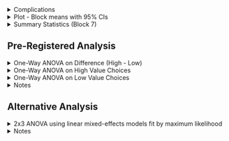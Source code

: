 <!-- Complications -->

<details>
  <summary>
  Complications
  </summary>

<br>

**Data is lumpy:**

- There is not a lot of distinction among the measured choice proportions.  All of the measurements can be categorized in to just 13 bins (see table below). For future studies, it might be worth adding additional testing trials to obtain a more continuous set of measurements. 

```r
source('r-scripts/choice-trials/risk_pref_filter.R')

bins <- data.frame(table(risky_res_b7$cp))
bins$Var1 <- as.numeric(as.character(bins$Var1))
bins$Freq <- as.integer(bins$Freq)
colnames(bins) <- c('CP', 'Frequency')

kable(t(bins), 'html', digits = 2) %>%
  kable_classic(full_width = F, position = "center", html_font = "Arial")
```

<br>

**High-value risky choices are bimodal**

- For the high-value choice, most values are either 0 or 1 (see histograms below). This is actually a important aspect of the data that (probably?) hasn't been noticed/discussed in past extreme-outcome papers.  Looking at the means, the high-value choices appear to be around indifference ($\approx 0.46$), but the histograms show that this is an artifact of the aggregation.

- At the level of the individual, most participants either completely prefer the fixed alternative or completely prefer the risky alternative with some in between. Statistically, it's not clear what the best way to handle this fact given the between- and within- subject manipulations. In any case, it's probably worth pointing out to the readers that the mean proportion for the high-value choices is not really describing the individual data all that accurately. **i.e., The population is indifferent; however, the individuals are not (generally speaking).**

<br>

**Low-value choices are heavily skewed**

- By and large participants are only choosing the fixed option, creating very heavy skew.  Consequently, people are much more risk-averse in the low-value context than the means would suggest they are (compare the low value mean vs median choice proportions in the summary stat table).

<br>

**Classic ANOVA is probably inadequate**

- A conventional ANOVA does not model this data very well. Note the non-normal residuals in the Q-Q plot below (from the ANOVA run on the differences). The pre-registration document calls for three separate ANOVAs, which are provided below. However, given the residuals, it's probably not wise to rely on a conventional ANOVA methodology. i.e., one based around ordinary least-squares (OLS). Consequently, an ANOVA using generalized least-squares (GLS) fit by maximum likelihood has been applied.

- In addition to the three one-way ANOVAs declared in the pre-registration document, a 2x3 ANOVA using a linear mixed effects (LME) models fit by maximum likelihood has been run - because it seems like the more elegant way to approach this particular experimental design which has both between- and within- subjects factors.

- Having said all that, no matter what approach you take (OLS, GLS, or LME), you will end up drawing the same conclusions. Though, the 2x3 LME approach seems the most elegant way of arriving at them and will probably read the best in the manuscript.

<br>

```r
# Histograms
hist <- ggplot(risky_res_b7, aes(x = cp)) +
  geom_histogram(aes(fill = risky_choice),
    colour = "black",
    bins = 13
    #binwidth = function(x) 2 * IQR(x) / (length(x)^(1/3))
  ) +
  facet_grid(risky_choice ~ condition) +
  scale_x_continuous(breaks = seq(0, 1, 0.5)) +
  theme_minimal() +
  theme(
    axis.text = element_text(colour = "black", size = 20),
    axis.title = element_text(colour = "black", size = 20),
    strip.text = element_text(
      size = 20, colour = "black",
      margin = margin(1, 0, 1, 0, "cm")
    ),
    panel.spacing = unit(1.25, "lines"),
    legend.position = 'none'
  )

source('r-scripts/choice-trials/pr_risky_diff_aov.R')

# QQ plot of difference model
qq <- ggplot(mapping = aes(sample = diff_mod$residuals)) +
  stat_qq() +
  stat_qq_line() +
  xlab("Theoretical Quantiles") +
  ylab("Residuals") +
  theme_classic() +
  theme(
    axis.text = element_text(colour = "black", size = 20),
    axis.title = element_text(colour = "black", size = 20),
    strip.text = element_text(
      size = 14, colour = "black",
      margin = margin(1, 0, 1, 0, "cm")
    ),
    panel.spacing = unit(1.25, "lines")
  )

hist + plot_spacer() + qq + plot_layout(widths = c(5, 1, 5))
```

<br>

</details>

<!-- Plot -->

<details>
  <summary>
  Plot - Block means with 95% CIs
  </summary>
  
<br>
  
```r
source('r-scripts/choice-trials/risk_pref_filter.R')
source('r-scripts/choice-trials/risk_pref_plots.R')
plt_risky_std_blks
```

</details> 

<!-- Summary Stats -->

<details>
  <summary>
  Summary Statistics (Block 7)
  </summary>
  
<br>

```r
s <- risky_res %>%
  filter(block == 7) %>% 
  group_by(condition, risky_choice) %>%
  summarise(
    n = length(cp),
    mean = mean(cp),
    sd = sd(cp),
    median = median(cp),
    IQR = IQR(cp)
    )

kable(s, 'html', digits = 3) %>%
  kable_classic(full_width = T, position = "center", html_font = "Arial") %>%
  column_spec(c(4, 6), bold = T)
```

<br>

</details>

## Pre-Registered Analysis

<!-- One-Way ANOVA on Difference (High - Low) -->

<details>
  <summary>
  One-Way ANOVA on Difference (High - Low)
  </summary>
  
```r
source('r-scripts/choice-trials/pr_risky_diff_aov.R')
```

<h4> Main Effect </h4>

```r
kable(anova_diff, 'html', digits = 3) %>%
  kable_classic(full_width = T, position = "center", html_font = "Arial")
```

```r
f_vals <- round(anova_diff$`F-value`, 2)
p_vals <- ifelse(anova_diff$`p-value` < 0.001, 
                 '< 0.001', round(anova_diff$`p-value`, 3))
R2_vals <- round(anova_diff$pseudo_R2, 2)
```

**Effect of Condition:**

$F(`r anova_diff[2, 1]`, `r anova_diff[3, 1]`) = `r f_vals[2]`, p = `r p_vals[2]`, R^2_N = `r R2_vals[2]`$

<br>

<h4> Planned Contrasts </h4>

```r
kable(pc_diff, 'html', digits = 3) %>%
  kable_classic(full_width = T, position = "center", html_font = "Arial")
```

```r
b_vals <- round(pc_diff$Value, 2)
t_stat <- round(pc_diff$`t-value`, 2)
df_vals <- pc_diff$DF
p_vals <- ifelse(pc_diff$`p-value` < 0.001, 
                 '< 0.001', round(pc_diff$`p-value`, 3))
r_vals <- round(pc_diff$r_effect, 3)
```

**Extreme First vs. No Extreme:**

$b = `r b_vals[2]`, t(`r df_vals[2]`) = `r t_stat[2]`, p = `r p_vals[2]`, r = `r r_vals[2]`$

**Extreme Last vs. No Extreme:**

$b = `r b_vals[3]`, t(`r df_vals[3]`) = `r t_stat[3]`, p = `r p_vals[3]`, r = `r r_vals[3]`$

<br>

<h4> Post-Hoc Pairwise Comparisons </h4>

```r
kable(ph_diff, 'html', digits = 3) %>%
  kable_classic(full_width = T, position = "center", html_font = "Arial")
```

<br>

</details>


<!-- One-Way ANOVA on High Value Choices-->

<details>
  <summary>
  One-Way ANOVA on High Value Choices
  </summary>
  
```r
source('r-scripts/choice-trials/pr_risky_high_aov.R')
```

<h4> Main Effect </h4>

```r
kable(anova_hv, 'html', digits = 3) %>%
  kable_classic(full_width = T, position = "center", html_font = "Arial")
```

```r
f_vals <- round(anova_hv$`F-value`, 2)
p_vals <- ifelse(anova_hv$`p-value` < 0.001, 
                 '< 0.001', round(anova_hv$`p-value`, 3))
R2_vals <- round(anova_hv$pseudo_R2, 3)
```

**Effect of Condition:**

$F(`r anova_hv[2, 1]`, `r anova_hv[3, 1]`) = `r f_vals[2]`, p = `r p_vals[2]`, R^2_N = `r R2_vals[2]`$

<br>

<h4> Planned Contrasts </h4>

```r
kable(pc_hv, 'html', digits = 3) %>%
  kable_classic(full_width = T, position = "center", html_font = "Arial")
```

```r
b_vals <- round(pc_hv$Value, 3)
t_stat <- round(pc_hv$`t-value`, 2)
df_vals <- pc_hv$DF
p_vals <- ifelse(pc_hv$`p-value` < 0.001, 
                 '< 0.001', round(pc_hv$`p-value`, 3))
r_vals <- round(pc_hv$r_effect, 3)
```

**Extreme First vs. No Extreme:**

$b = `r b_vals[2]`, t(`r df_vals[2]`) = `r t_stat[2]`, p = `r p_vals[2]`, r = `r r_vals[2]`$

**Extreme Last vs. No Extreme:**

$b = `r b_vals[3]`, t(`r df_vals[3]`) = `r t_stat[3]`, p = `r p_vals[3]`, r = `r r_vals[3]`$

<br>

<h4> Post-Hoc Pairwise Comparisons </h4>

```r
kable(ph_hv, 'html', digits = 3) %>%
  kable_classic(full_width = T, position = "center", html_font = "Arial")
```

<br>

</details>



<!-- One-Way ANOVA on Low Value Choices-->

<details>
  <summary>
  One-Way ANOVA on Low Value Choices
  </summary>
  
```r
source('r-scripts/choice-trials/pr_risky_low_aov.R')
```

<h4> Main Effect </h4>

```r
kable(anova_lv, 'html', digits = 3) %>%
  kable_classic(full_width = T, position = "center", html_font = "Arial")
```

```r
f_vals <- round(anova_lv$`F-value`, 2)
p_vals <- ifelse(anova_lv$`p-value` < 0.001, 
                 '< 0.001', round(anova_lv$`p-value`, 3))
R2_vals <- round(anova_lv$pseudo_R2, 2)
```

**Effect of Condition:**

$F(`r anova_lv[2, 1]`, `r anova_lv[3, 1]`) = `r f_vals[2]`, p = `r p_vals[2]`, R^2_N = `r R2_vals[2]`$

<br>

<h4> Planned Contrasts </h4>

```r
kable(pc_lv, 'html', digits = 3) %>%
  kable_classic(full_width = T, position = "center", html_font = "Arial")
```

```r
b_vals <- round(pc_lv$Value, 2)
t_stat <- round(pc_lv$`t-value`, 2)
df_vals <- pc_lv$DF
p_vals <- ifelse(pc_lv$`p-value` < 0.001, 
                 '< 0.001', round(pc_lv$`p-value`, 3))
r_vals <- round(pc_lv$r_effect, 3)
```

**Extreme First vs. No Extreme:**

$b = `r b_vals[2]`, t(`r df_vals[2]`) = `r t_stat[2]`, p = `r p_vals[2]`, r = `r r_vals[2]`$

**Extreme Last vs. No Extreme:**

$b = `r b_vals[3]`, t(`r df_vals[3]`) = `r t_stat[3]`, p = `r p_vals[3]`, r = `r r_vals[3]`$

<br>

<h4> Post-Hoc Pairwise Comparisons </h4>

```r
kable(ph_lv, 'html', digits = 3) %>%
  kable_classic(full_width = T, position = "center", html_font = "Arial")
```

<br>

</details>

<!-- Notes -->

<details>
  <summary>
  Notes
  </summary>

- E1 = Extreme First; E2 = Extreme Last; NE = No Extreme

- ANOVAs were run using generalized least-squares fit by maximum likelihood.

- $R^2_N$ is Nagelkerke's (also known as Cragg and Uhler's) pseudo $R^2$ [@Nagelkerke]. It isn't interpreted in exactly the same way as a $R^2$ based on ordinary least-squares regression, but it is bounded by 0 and 1 and higher values indicate a better model fit.

- $\hat{\Psi}$ is the difference between condition means.
- The post-hoc tests don't assume equal variance, but do assume normality.
- The Hochberg correction [@hochberg1988] was applied to protect family-wise error rate, but others like Holm's or Benjamini & Hochberg's could be used instead.

</details>


## Alternative Analysis

<!-- 2 X 3 LME ANOVA -->

<details>
  <summary>
  2x3 ANOVA using linear mixed-effects models fit by maximum likelihood
  </summary>
  
```r
source('r-scripts/choice-trials/2x3_aov_risky_aov.R')
```

<h4> Main Effects </h4>

```r
kable(aov_2x3, 'html', digits = 3) %>%
  kable_classic(full_width = T, position = "center", html_font = "Arial")
```

```r
df_diffs <- c(NA, diff(aov_2x3$df))
l_rats <- round(aov_2x3$L.Ratio, 2)
p_vals <- ifelse(aov_2x3$p.value < 0.001, 
                 '< 0.001', round(aov_2x3$p.value, 3))
BF_vals <- 
  ifelse(aov_2x3$BF_10 > 150, '> 150',
    ifelse(aov_2x3$BF_10 < .01, '< .01',
      round(aov_2x3$BF_10, 3)
    )
  )
```

**Main Effect of Condition:**

$\chi^2(`r df_diffs[2]`) = `r l_rats[2]`, p = `r p_vals[2]`, BF_{10} = `r BF_vals[2]`$

**Main Effect of Context / Value (high vs. low):**

$\chi^2(`r df_diffs[3]`) = `r l_rats[3]`, p `r p_vals[3]`, BF_{10} `r BF_vals[3]`$

**Interaction:**

$\chi^2(`r df_diffs[4]`) = `r l_rats[4]`, p = `r p_vals[4]`, BF_{10} = `r BF_vals[4]`$

<br>

<h4> Planned Contrasts </h4>

```r
kable(pc, 'html', digits = 3) %>%
  kable_classic(full_width = T, position = "center", html_font = "Arial")
```

```r
b_vals <- round(pc$Value, 3)
t_stat <- round(pc$`t-value`, 2)
df_vals <- pc$DF
p_vals <- ifelse(pc$`p-value` < 0.001, 
                 '< 0.001', round(pc$`p-value`, 3))
r_vals <- round(pc$r_effect, 3)
```

**Extreme First vs. No Extreme:**

$b = `r b_vals[2]`, t(`r df_vals[2]`) = `r t_stat[2]`, p = `r p_vals[2]`, r = `r r_vals[2]`$

**Extreme Last vs. No Extreme:**

$b = `r b_vals[3]`, t(`r df_vals[3]`) = `r t_stat[3]`, p = `r p_vals[3]`, r = `r r_vals[3]`$

**Extreme First vs. No Extreme | Context (High vs. Low):**

$b = `r b_vals[5]`, t(`r df_vals[5]`) = `r t_stat[5]`, p = `r p_vals[5]`, r = `r r_vals[5]`$

**Extreme Last vs. No Extreme | Context (High vs. Low):**

$b = `r b_vals[6]`, t(`r df_vals[6]`) = `r t_stat[6]`, p = `r p_vals[6]`, r = `r r_vals[6]`$

<br>

</details>

<!-- Notes -->

<details>
  <summary>
  Notes
  </summary>

- E1 = Extreme First; E2 = Extreme Last; NE = No Extreme

- Bayes Factors are reported as Inverse Bayes Factors, this means larger values
indicate greater support for the effect. Anything less than 1 should be considered as contributing no evidence.


</details>

